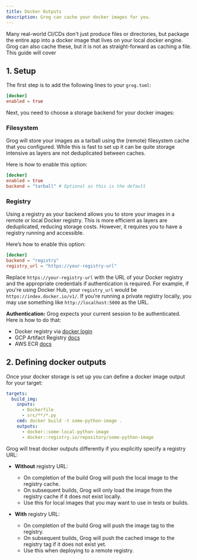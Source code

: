 ```yaml
---
title: Docker Outputs
description: Grog can cache your docker images for you.
---
```


Many real-world CI/CDs don't just produce files or directories, but package the entire app into a docker image that lives on your local docker engine.
Grog can also cache these, but it is not as straight-forward as caching a file.
This guide will cover

## 1. Setup

The first step is to add the following lines to your `grog.toml`:

```toml
[docker]
enabled = true
```

Next, you need to choose a storage backend for your docker images:

### Filesystem

Grog will store your images as a tarball using the (remote) filesystem cache that you configured.
While this is fast to set up it can be quite storage intensive as layers are not deduplicated between caches.

Here is how to enable this option:

```toml
[docker]
enabled = true
backend = "tarball" # Optional as this is the default
```

### Registry

Using a registry as your backend allows you to store your images in a remote or local Docker registry.
This is more efficient as layers are deduplicated, reducing storage costs.
However, it requires you to have a registry running and accessible.

Here’s how to enable this option:

```toml
[docker]
backend = "registry"
registry_url = "https://your-registry-url"
```

Replace `https://your-registry-url` with the URL of your Docker registry and the appropriate credentials if authentication is required.
For example, if you're using Docker Hub, your `registry_url` would be `https://index.docker.io/v1/`.
If you're running a private registry locally, you may use something like `http://localhost:5000` as the URL.

**Authentication:** Grog expects your current session to be authenticated. Here is how to do that:

- Docker registry via [docker login](https://docs.docker.com/reference/cli/docker/login/)
- GCP Artifact Registry [docs](https://cloud.google.com/artifact-registry/docs/docker/authentication)
- AWS ECR [docs](https://docs.aws.amazon.com/AmazonECR/latest/userguide/registry_auth.html)

## 2. Defining docker outputs

Once your docker storage is set up you can define a docker image output for your target:

```yaml
targets:
  build_img:
    inputs:
      - Dockerfile
      - src/**/*.py
    cmd: docker build -t some-python-image .
    outputs:
      - docker::some-local-python-image
      - docker::registry.io/repository/some-python-image
```

Grog will treat docker outputs differently if you explicitly specify a registry URL:

- **Without** registry URL:

  - On completion of the build Grog will push the local image to the registry cache.
  - On subsequent builds, Grog will only load the image from the registry cache if it does not exist locally.
  - Use this for local images that you may want to use in tests or builds.

- **With** registry URL:
  - On completion of the build Grog will push the image tag to the registry.
  - On subsequent builds, Grog will push the cached image to the registry tag if it does not exist yet.
  - Use this when deploying to a remote registry.
